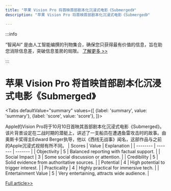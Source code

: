 ```yaml
---
title: "苹果 Vision Pro 将首映首部剧本化沉浸式电影《Submerged》"
description: "苹果 Vision Pro 将首映首部剧本化沉浸式电影《Submerged》"

---
```



:::info

“智闻AI“ 是由人工智能编撰的刊物集合，确保您只获得最有价值的信息，旨在助您消除信息差，突破信息茧房的局限。  [了解更多 >>](/)

:::

# 苹果 Vision Pro 将首映首部剧本化沉浸式电影《Submerged》


<Tabs
	defaultValue="summary"
	values={[
	{label: 'summary', value: 'summary'},
	{label: 'score', value: 'score'},
]}>
<TabItem value="summary">


Apple的Vision Pro将于10月10日首映其首部剧本化沉浸式电影《Submerged》。该片背景设定在二战时期的潜艇上，讲述了一支船员在遭遇鱼雷攻击时的故事。由奥斯卡奖得主Edward Berger执导，他以《西线无战事》闻名，这部作品与之前的Apple沉浸式视频有所不同。
</TabItem>
<TabItem value="score">
	| Scores     | Value   | Explanation |
	| -------- | ------- | ------- |
	| Objectivity  | 5    | Balanced reporting with factual support.    |
	| Social Impact | 3     | Some social discussion or attention.    |
	| Credibility    | 5    | Solid evidence from authoritative sources.    |
	| Potential    | 4    | High potential to trigger interest.    |
	| Practicality    | 4    | Highly practical for immersive tech.    |
	| Entertainment Value    | 5    | Very entertaining, attracts wide audience.    |
</TabItem>
</Tabs>

[Full article>>](https://entertainment.slashdot.org/story/24/10/08/0017218/vision-pros-first-scripted-immersive-film-is-coming-this-week?utm_source=rss1.0mainlinkanon&utm_medium=feed)
